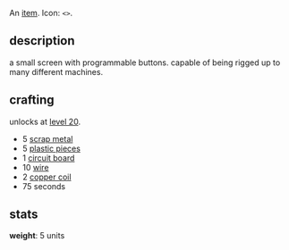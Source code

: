 An [[items|item]]. Icon: <code><nowiki>&lt;&gt;</nowiki></code>.

== description ==

a small screen with programmable buttons. capable of being rigged up to many different machines.

== crafting ==

unlocks at [[level 20]].

* 5 [[scrap metal]]
* 5 [[plastic pieces]]
* 1 [[circuit board]]
* 10 [[wire]]
* 2 [[copper coil]]
* 75 seconds

== stats ==

'''weight''': 5 units
